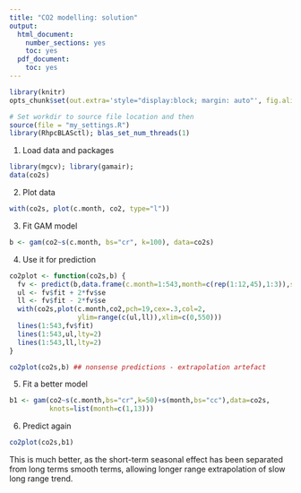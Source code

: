 ```yaml
---
title: "CO2 modelling: solution"
output:
  html_document:
    number_sections: yes
    toc: yes
  pdf_document:
    toc: yes
---
```


<!--
%\VignetteEngine{rmarkdown::render}
%\VignetteIndexEntry{qgam_vignette}
-->
  
```r
library(knitr)
opts_chunk$set(out.extra='style="display:block; margin: auto"', fig.align="center", tidy=FALSE)
```

```r
# Set workdir to source file location and then
source(file = "my_settings.R")
library(RhpcBLASctl); blas_set_num_threads(1)
```

1) Load data and packages
```r
library(mgcv); library(gamair); 
data(co2s)
```

2) Plot data
```r
with(co2s, plot(c.month, co2, type="l"))
```

3) Fit GAM model
```r
b <- gam(co2~s(c.month, bs="cr", k=100), data=co2s)
```

4) Use it for prediction
```r
co2plot <- function(co2s,b) {
  fv <- predict(b,data.frame(c.month=1:543,month=c(rep(1:12,45),1:3)),se=TRUE)
  ul <- fv$fit + 2*fv$se
  ll <- fv$fit - 2*fv$se
  with(co2s,plot(c.month,co2,pch=19,cex=.3,col=2,
                 ylim=range(c(ul,ll)),xlim=c(0,550)))
  lines(1:543,fv$fit)
  lines(1:543,ul,lty=2)
  lines(1:543,ll,lty=2)
}

co2plot(co2s,b) ## nonsense predictions - extrapolation artefact
```

5) Fit a better model
```r
b1 <- gam(co2~s(c.month,bs="cr",k=50)+s(month,bs="cc"),data=co2s,
          knots=list(month=c(1,13)))
```

6) Predict again
```r
co2plot(co2s,b1)
```
This is much better, as the short-term seasonal effect has 
been separated from long terms smooth terms, allowing longer range
extrapolation of slow long range trend.
